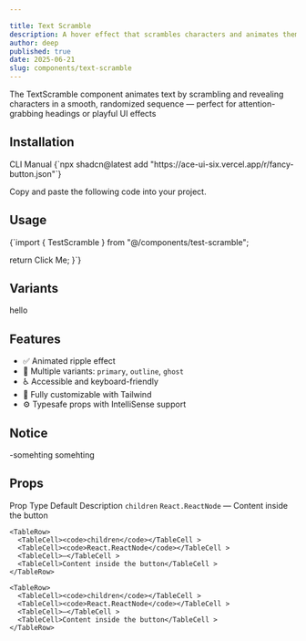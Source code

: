 ```yaml
---

title: Text Scramble
description: A hover effect that scrambles characters and animates them back to the original text.
author: deep
published: true
date: 2025-06-21
slug: components/text-scramble
---
```


<ComponentPreview name="text-scramble" />
<InfoOut> The TextScramble component animates text by scrambling and revealing characters in a smooth, randomized sequence — perfect for attention-grabbing headings or playful UI effects</InfoOut>

## Installation

<Tabs defaultValue="cli">

<TabsList>
<TabsTrigger value="cli">CLI</TabsTrigger>
  <TabsTrigger value="manual">Manual</TabsTrigger>

</TabsList>

<TabsContent value="cli">
<CopyCode>
      {`npx shadcn@latest add "https://ace-ui-six.vercel.app/r/fancy-button.json"`}
    </CopyCode>

</TabsContent>
<TabsContent value="manual">

<Steps>

<Step>Copy and paste the following code into your project.</Step>
<ComponentSource name="text-scramble" />

</Steps>

</TabsContent>

</Tabs>





## Usage

<CopyCode>
  {`import { TestScramble } from "@/components/test-scramble";

  return <FancyButton>Click Me</FancyButton>;
}`}
</CopyCode>




## Variants
hello

## Features
- ✅ Animated ripple effect  
- 🌈 Multiple variants: `primary`, `outline`, `ghost`  
- ♿ Accessible and keyboard-friendly  
- 🎨 Fully customizable with Tailwind  
- ⚙️ Typesafe props with IntelliSense support  

## Notice
-somehting somehting 


## Props
<Table >
  <TableHeader>
    <TableRow>
      <TableHead>Prop</TableHead >
      <TableHead>Type</TableHead >
      <TableHead>Default</TableHead >
      <TableHead>Description</TableHead >
    </TableRow>
  </TableHeader>
  <TableBody>
    <TableRow>
      <TableCell><code>children</code></TableCell >
      <TableCell><code>React.ReactNode</code></TableCell >
      <TableCell>—</TableCell >
      <TableCell>Content inside the button</TableCell >
    </TableRow>
    

    
    <TableRow>
      <TableCell><code>children</code></TableCell >
      <TableCell><code>React.ReactNode</code></TableCell >
      <TableCell>—</TableCell >
      <TableCell>Content inside the button</TableCell >
    </TableRow>
   
    <TableRow>
      <TableCell><code>children</code></TableCell >
      <TableCell><code>React.ReactNode</code></TableCell >
      <TableCell>—</TableCell >
      <TableCell>Content inside the button</TableCell >
    </TableRow>
    
  </TableBody>
</Table>
